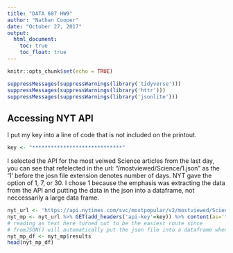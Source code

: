 ---
title: "DATA 607 HW9"
author: "Nathan Cooper"
date: "October 27, 2017"
output: 
  html_document:
    toc: true
    toc_float: true
---

```{r setup, include=FALSE}
knitr::opts_chunk$set(echo = TRUE)
```

```{r libraries, eval=TRUE}
suppressMessages(suppressWarnings(library('tidyverse')))
suppressMessages(suppressWarnings(library('httr')))
suppressMessages(suppressWarnings(library('jsonlite')))
```

## Accessing NYT API

I put my key into a line of code that is not included on the printout.
```{r, key ,eval=TRUE, include=FALSE}
key <- "*****************************"
```


I selected the API for the most veiwed Science articles from the last day, you can see that refelected in the url: "/mostviewed/Science/1.json" as the '1' before the josn file extension denotes number of days. NYT gave the option of 1, 7, or 30. I chose 1 because the emphasis was extracting the data from the API and putting the data in the json into a dataframe, not neccessarily a large data frame.

```{r, get, eval=TRUE}
nyt_url <- 'https://api.nytimes.com/svc/mostpopular/v2/mostviewed/Science/1.json' # the url following the NYT's instructions.
nyt_mp <- nyt_url %>% GET(add_headers('api-key'=key)) %>% content(as='text') %>% fromJSON(simplifyDataFrame = TRUE) # The key is in a hidden line of code.
# reading as text here turned out to be the easiest route since
# fromJSON() will automatically put the json file into a dataframe when 'simplifyDataFrame = TRUE'.
nyt_mp_df <- nyt_mp$results
head(nyt_mp_df)
```
